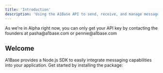 ```yaml
---
title: 'Introduction'
description: 'Using the A1Base API to send, receive, and manage messages'
---
```


<Note>
  As we're in Alpha right now, you can only get your API key by contacting the founders at pasha@a1base.com or pennie@a1base.com
</Note>

## Welcome

A1Base provides a Node.js SDK to easily integrate messaging capabilities into your application. Get started by installing the package:
